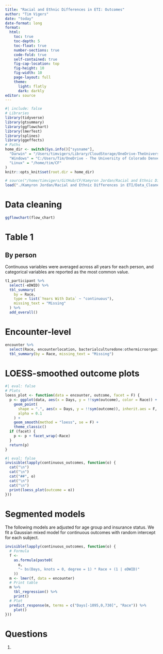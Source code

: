 ```yaml
---
title: "Racial and Ethnic Differences in ETI: Outcomes"
author: "Tim Vigers"
date: "today"
date-format: long
format:
  html:
    toc: true
    toc-depth: 5
    toc-float: true
    number-sections: true
    code-fold: true
    self-contained: true
    fig-cap-location: top
    fig-height: 10
    fig-width: 10
    page-layout: full
    theme:
      light: flatly
      dark: darkly
editor: source
---
```


```r
#| include: false
# Libraries
library(tidyverse)
library(gtsummary)
library(ggflowchart)
library(lmerTest)
library(splines)
library(ggeffects)
# Paths
home_dir <- switch(Sys.info()["sysname"],
  "Darwin" = "/Users/timvigers/Library/CloudStorage/OneDrive-TheUniversityofColoradoDenver/Vigers/CF",
  "Windows" = "C:/Users/Tim/OneDrive - The University of Colorado Denver/Vigers/CF",
  "Linux" = "/home/tim/CF"
)
knitr::opts_knit$set(root.dir = home_dir)
```

```r
# source("/home/timvigers/GitHub/CF/Kamyron Jordan/Racial and Ethnic Differences in ETI/create_outcomes_dataset.R")
load("./Kamyron Jordan/Racial and Ethnic Differences in ETI/Data_Cleaned/outcomes_dataset.RData")
```

# Data cleaning

```r
ggflowchart(flow_chart)
```

# Table 1

## By person

Continuous variables were averaged across all years for each person, and categorical variables are reported as the most common value.

```r
t1_participant %>%
  select(-eDWID) %>%
  tbl_summary(
    by = Race,
    type = list(`Years With Data` ~ "continuous"),
    missing_text = "Missing"
  ) %>%
  add_overall()
```

# Encounter-level

```r
encounter %>%
  select(Race, encounterlocation, bacterialculturedone:othermicroorganisms1) %>%
  tbl_summary(by = Race, missing_text = "Missing")
```

# LOESS-smoothed outcome plots

```r
#| eval: false
# Plots
loess_plot <- function(data = encounter, outcome, facet = F) {
  p <- ggplot(data, aes(x = Days, y = !!sym(outcome), color = Race)) +
    geom_point(
      shape = ".", aes(x = Days, y = !!sym(outcome)), inherit.aes = F,
      alpha = 0.1
    ) +
    geom_smooth(method = "loess", se = F) +
    theme_classic()
  if (facet) {
    p <- p + facet_wrap(~Race)
  }
  return(p)
}
```

```r
#| eval: false
invisible(lapply(continuous_outcomes, function(o) {
  cat("\n")
  cat("\n")
  cat("##", o)
  cat("\n")
  cat("\n")
  print(loess_plot(outcome = o))
}))
```

# Segmented models

The following models are adjusted for age group and insurance status. We fit a Gaussian mixed model for continuous outcomes with random intercept for each subject.

```r
invisible(lapply(continuous_outcomes, function(o) {
  # Formula
  f <-
    as.formula(paste0(
      o,
      "~ bs(Days, knots = 0, degree = 1) * Race + (1 | eDWID)"
    ))
  m <- lmer(f, data = encounter)
  # Print table
  m %>%
    tbl_regression() %>%
    print()
  # Plot
  predict_response(m, terms = c("Days[-1095,0,730]", "Race")) %>% 
    plot()
}))
```

# Questions

1. 
